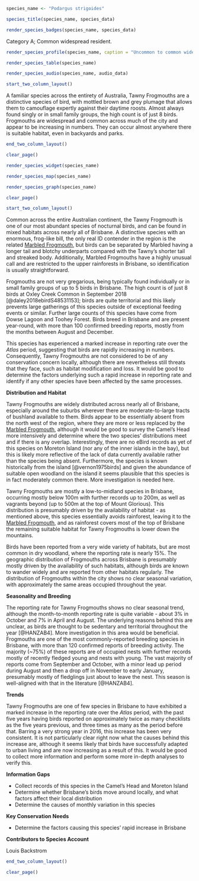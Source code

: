 ```r
species_name <- "Podargus strigoides"
```

```r
species_title(species_name, species_data)
```

```r
render_species_badges(species_name, species_data)
```

Category A; Common widespread resident.

```r
render_species_profile(species_name, caption = "Uncommon to common widespread resident of most remnant habitats across the city, probably Brisbane's most abundant nocturnal bird. Breeds during spring and young are often quite conspicuous. Not of conservation concern. Photo by Richard Fuller, Sandy Camp Wetlands, 28 Apr 2018")
```

```r
render_species_table(species_name)
```

```r
render_species_audio(species_name, audio_data)
```

```r
start_two_column_layout()
```

A familiar species across the entirety of Australia, Tawny Frogmouths are a distinctive species of bird, with mottled brown and grey plumage that allows them to camouflage expertly against their daytime roosts. Almost always found singly or in small family groups, the high count is of just 8 birds. Frogmouths are widespread and common across much of the city and appear to be increasing in numbers. They can occur almost anywhere there is suitable habitat, even in backyards and parks.

```r
end_two_column_layout()
```

```r
clear_page()
```

```r
render_species_widget(species_name)
```

```r
render_species_map(species_name)
```

```r
render_species_graph(species_name)
```

```r
clear_page()
```

```r
start_two_column_layout()
```

Common across the entire Australian continent, the Tawny Frogmouth is one of our most abundant species of nocturnal birds, and can be found in mixed habitats across nearly all of Brisbane. A distinctive species with an enormous, frog-like bill, the only real ID contender in the region is the related [Marbled Frogmouth](#marbled-frogmouth-podargus-ocellatus), but birds can be separated by Marbled having a longer tail and blotchy underparts compared with the Tawny's shorter tail and streaked body. Additionally, Marbled Frogmouths have a highly unusual call and are restricted to the upper rainforests in Brisbane, so identification is usually straightforward.

Frogmouths are not very gregarious, being typically found individually or in small family groups of up to 5 birds in Brisbane. The high count is of just 8 birds at Oxley Creek Common in September 2018 [@daley2018ebirdS48531153]; birds are quite territorial and this likely prevents large gatherings of this species outside of exceptional feeding events or similar. Further large counts of this species have come from Dowse Lagoon and Toohey Forest. Birds breed in Brisbane and are present year-round, with more than 100 confirmed breeding reports, mostly from the months between August and December.

This species has experienced a marked increase in reporting rate over the _Atlas_ period, suggesting that birds are rapidly increasing in numbers. Consequently, Tawny Frogmouths are not considered to be of any conservation concern locally, although there are nevertheless still threats that they face, such as habitat modification and loss. It would be good to determine the factors underlying such a rapid increase in reporting rate and identify if any other species have been affected by the same processes.

**Distribution and Habitat**

Tawny Frogmouths are widely distributed across nearly all of Brisbane, especially around the suburbs wherever there are moderate-to-large tracts of bushland available to them. Birds appear to be essentially absent from the north west of the region, where they are more or less replaced by the [Marbled Frogmouth](#marbled-frogmouth-podargus-ocellatus), although it would be good to survey the Camel's Head more intensively and determine where the two species' distributions meet and if there is any overlap. Interestingly, there are no eBird records as yet of this species on Moreton Island (nor any of the inner islands in the bay), but this is likely more reflective of the lack of data currently available rather than the species being absent. Furthermore, the species is known historically from the island [@vernon1975birds] and given the abundance of suitable open woodland on the island it seems plausible that this species is in fact moderately common there. More investigation is needed here.

Tawny Frogmouths are mostly a low-to-midland species in Brisbane, occurring mostly below 100m with further records up to 200m, as well as vagrants beyond (up to 500m at the top of Mount Glorious). This distribution is presumably driven by the availability of habitat - as mentioned above, this species essentially avoids rainforest, leaving it to the [Marbled Frogmouth](#marbled-frogmouth-podargus-ocellatus), and as rainforest covers most of the top of Brisbane the remaining suitable habitat for Tawny Frogmouths is lower down the mountains.

Birds have been reported from a very wide variety of habitats, but are most common in dry woodland, where the reporting rate is nearly 15%. The geographic distribution of Frogmouths across Brisbane is presumably mostly driven by the availability of such habitats, although birds are known to wander widely and are reported from other habitats regularly. The distribution of Frogmouths within the city shows no clear seasonal variation, with approximately the same areas occupied throughout the year.

**Seasonality and Breeding**

The reporting rate for Tawny Frogmouths shows no clear seasonal trend, although the month-to-month reporting rate is quite variable - about 3% in October and 7% in April and August. The underlying reasons behind this are unclear, as birds are thought to be sedentary and territorial throughout the year [@HANZAB4]. More investigation in this area would be beneficial. Frogmouths are one of the most commonly-reported breeding species in Brisbane, with more than 120 confirmed reports of breeding activity. The majority (~75%) of these reports are of occupied nests with further records mostly of recently fledged young and nests with young. The vast majority of reports come from September and October, with a minor lead up period during August and then a drop off in November to early January, presumably mostly of fledglings just about to leave the nest. This season is well-aligned with that in the literature [@HANZAB4].

**Trends**

Tawny Frogmouths are one of few species in Brisbane to have exhibited a marked increase in the reporting rate over the _Atlas_ period, with the past five years having birds reported on approximately twice as many checklists as the five years previous, and three times as many as the period before that. Barring a very strong year in 2016, this increase has been very consistent. It is not particularly clear right now what the causes behind this increase are, although it seems likely that birds have successfully adapted to urban living and are now increasing as a result of this. It would be good to collect more information and perform some more in-depth analyses to verify this.

**Information Gaps**

- Collect records of this species in the Camel's Head and Moreton Island
- Determine whether Brisbane's birds move around locally, and what factors affect their local distribution   
- Determine the causes of monthly variation in this species

**Key Conservation Needs**

- Determine the factors causing this species' rapid increase in Brisbane

**Contributors to Species Account**

Louis Backstrom

```r
end_two_column_layout()
```

```r
clear_page()
```
